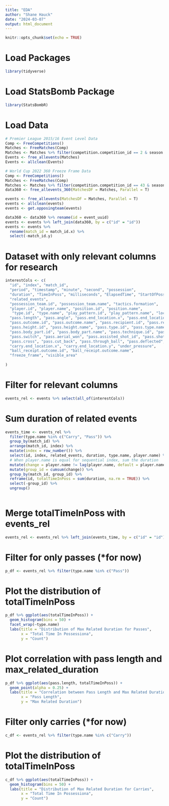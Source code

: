 ```yaml
---
title: "EDA"
author: "Shane Hauck"
date: "2024-03-07"
output: html_document
---
```


```r
knitr::opts_chunk$set(echo = TRUE)
```

# Load Packages

```r
library(tidyverse)

```

# Load StatsBomb Package

```r
library(StatsBombR)

```

# Load Data

```r
# Premier League 2015/16 Event Level Data
Comp <- FreeCompetitions()
Matches <- FreeMatches(Comp)
Matches <- Matches %>% filter(competition.competition_id == 2 & season.season_id == 27)
Events <- free_allevents(Matches)
Events <- allclean(Events)

```

```r
# World Cup 2022 360 Freeze Frame Data
Comp <- FreeCompetitions()
Matches <- FreeMatches(Comp)
Matches <- Matches %>% filter(competition.competition_id == 43 & season.season_id == 106)
data360 <- free_allevents_360(MatchesDF = Matches, Parallel = T)

events <- free_allevents(MatchesDF = Matches, Parallel = T)
events <- allclean(events)
events <- get.opposingteam(events)

data360 <- data360 %>% rename(id = event_uuid)
events <- events %>% left_join(data360, by = c("id" = "id"))
events <- events %>%
  rename(match_id = match_id.x) %>%
  select(-match_id.y)
```

# Dataset with only relevant columns for research

```r
interestCols <- c(
  "id", "index", "match_id", 
  "period", "timestamp", "minute", "second", "possession",
  "duration", "TimeInPoss", "milliseconds", "ElapsedTime", "StartOfPossession", "TimeToPossEnd",
  "related_events",  
  "possession_team.id", "possession_team.name", "tactics.formation",
  "player.id", "player.name", "position.id", "position.name", 
   "type.id", "type.name", "play_pattern.id", "play_pattern.name", "location.x", "location.y", 
  "pass.length", "pass.angle", "pass.end_location.x", "pass.end_location.y", 
  "pass.outcome.id", "pass.outcome.name", "pass.recipient.id", "pass.recipient.name",
  "pass.height.id", "pass.height.name", "pass.type.id", "pass.type.name",
  "pass.body_part.id", "pass.body_part.name", "pass.technique.id", "pass.technique.name",
  "pass.switch", "pass.aerial_won", "pass.assisted_shot_id", "pass.shot_assist",
  "pass.cross", "pass.cut_back", "pass.through_ball", "pass.deflected", 
  "carry.end_location.x", "carry.end_location.y", "under_pressure",
  "ball_receipt.outcome.id", "ball_receipt.outcome.name", 
  "freeze_frame", "visible_area"
  
)
```

# Filter for relevant columns

```r
events_rel <- events %>% select(all_of(interestCols))

```

# Sum duration of related events

```r
events_time <- events_rel %>% 
  filter(type.name %in% c("Carry", "Pass")) %>%
  group_by(match_id) %>%
  arrange(match_id, index) %>%
  mutate(index = row_number()) %>%
  select(id, index, related_events, duration, type.name, player.name) %>%
  # When player.name is equal for sequential index, sum the duration
  mutate(change = player.name != lag(player.name, default = player.name[1])) %>%
  mutate(group_id = cumsum(change)) %>%
  group_by(match_id, group_id) %>%
  reframe(id, totalTimeInPoss = sum(duration, na.rm = TRUE)) %>%
  select(-group_id) %>%
  ungroup()
  

```

# Merge totalTimeInPoss with events_rel

```r
events_rel <- events_rel %>% left_join(events_time, by = c("id" = "id"))

```

# Filter for only passes (*for now)

```r
p_df <- events_rel %>% filter(type.name %in% c("Pass"))

```

# Plot the distribution of totalTimeInPoss

```r
p_df %>% ggplot(aes(totalTimeInPoss)) +
  geom_histogram(bins = 50) +
  facet_wrap(~type.name)
  labs(title = "Distribution of Max Related Duration for Passes",
       x = "Total Time In Possessiona",
       y = "Count")

```

# Plot correlation with pass length and max_related_duration

```r
p_df %>% ggplot(aes(pass.length, totalTimeInPoss)) +
  geom_point(alpha = 0.25) +
  labs(title = "Correlation between Pass Length and Max Related Duration",
       x = "Pass Length",
       y = "Max Related Duration")


```

# Filter only carries (*for now)
```r
c_df <- events_rel %>% filter(type.name %in% c("Carry"))
```

# Plot the distribution of totalTimeInPoss

```r
c_df %>% ggplot(aes(totalTimeInPoss)) +
  geom_histogram(bins = 50) +
  labs(title = "Distribution of Max Related Duration for Carries",
       x = "Total Time In Possessiona",
       y = "Count")

```

